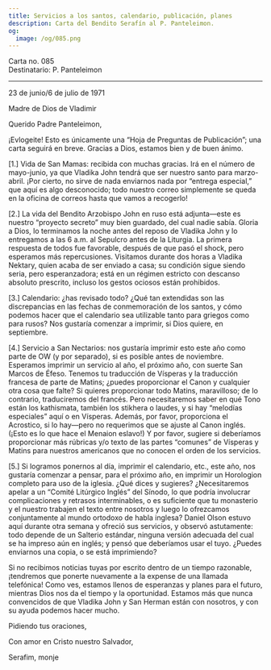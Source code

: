 ```yaml
---
title: Servicios a los santos, calendario, publicación, planes
description: Carta del Bendito Serafín al P. Panteleimon.
og:
  image: /og/085.png
---
```


<div style={{textAlign:'right', fontFamily:'monospace'}}>Carta no. 085</div>
<div style={{textAlign:'left', fontFamily:'monospace'}}>Destinatario: P. Panteleimon</div>

---

23 de junio/6 de julio de 1971

Madre de Dios de Vladimir

Querido Padre Panteleimon,

¡Evlogeite! Esto es únicamente una “Hoja de Preguntas de Publicación”; una carta seguirá en breve. Gracias a Dios, estamos bien y de buen ánimo.

[1.] Vida de San Mamas: recibida con muchas gracias. Irá en el número de mayo-junio, ya que Vladika John tendrá que ser nuestro santo para marzo-abril. ¡Por cierto, no sirve de nada enviarnos nada por “entrega especial,” que aquí es algo desconocido; todo nuestro correo simplemente se queda en la oficina de correos hasta que vamos a recogerlo!

[2.] La vida del Bendito Arzobispo John en ruso está adjunta—este es nuestro “proyecto secreto” muy bien guardado, del cual nadie sabía. Gloria a Dios, lo terminamos la noche antes del reposo de Vladika John y lo entregamos a las 6 a.m. al Sepulcro antes de la Liturgia. La primera respuesta de todos fue favorable, después de que pasó el shock, pero esperamos más repercusiones. Visitamos durante dos horas a Vladika Nektary, quien acaba de ser enviado a casa; su condición sigue siendo seria, pero esperanzadora; está en un régimen estricto con descanso absoluto prescrito, incluso los gestos ociosos están prohibidos.

[3.] Calendario: ¿has revisado todo? ¿Qué tan extendidas son las discrepancias en las fechas de conmemoración de los santos, y cómo podemos hacer que el calendario sea utilizable tanto para griegos como para rusos? Nos gustaría comenzar a imprimir, si Dios quiere, en septiembre.

[4.] Servicio a San Nectarios: nos gustaría imprimir esto este año como parte de OW (y por separado), si es posible antes de noviembre. Esperamos imprimir un servicio al año, el próximo año, con suerte San Marcos de Éfeso. Tenemos tu traducción de Vísperas y la traducción francesa de parte de Matins; ¿puedes proporcionar el Canon y cualquier otra cosa que falte? Si quieres proporcionar todo Matins, maravilloso; de lo contrario, traduciremos del francés. Pero necesitaremos saber en qué Tono están los kathismata, también los stikhera o laudes, y si hay “melodías especiales” aquí o en Vísperas. Además, por favor, proporciona el Acrostico, si lo hay—pero no requerimos que se ajuste al Canon inglés. (¡Esto es lo que hace el Menaion eslavo!) Y por favor, sugiere si deberíamos proporcionar más rúbricas y/o texto de las partes “comunes” de Vísperas y Matins para nuestros americanos que no conocen el orden de los servicios.

[5.] Si logramos ponernos al día, imprimir el calendario, etc., este año, nos gustaría comenzar a pensar, para el próximo año, en imprimir un Horologion completo para uso de la iglesia. ¿Qué dices y sugieres? ¿Necesitaremos apelar a un “Comité Litúrgico Inglés” del Sínodo, lo que podría involucrar complicaciones y retrasos interminables, o es suficiente que tu monasterio y el nuestro trabajen el texto entre nosotros y luego lo ofrezcamos conjuntamente al mundo ortodoxo de habla inglesa? Daniel Olson estuvo aquí durante otra semana y ofreció sus servicios, y observó astutamente: todo depende de un Salterio estándar, ninguna versión adecuada del cual se ha impreso aún en inglés; y pensó que deberíamos usar el tuyo. ¿Puedes enviarnos una copia, o se está imprimiendo?

Si no recibimos noticias tuyas por escrito dentro de un tiempo razonable, ¡tendremos que ponerte nuevamente a la expense de una llamada telefónica! Como ves, estamos llenos de esperanzas y planes para el futuro, mientras Dios nos da el tiempo y la oportunidad. Estamos más que nunca convencidos de que Vladika John y San Herman están con nosotros, y con su ayuda podemos hacer mucho.

Pidiendo tus oraciones,

Con amor en Cristo nuestro Salvador,

Serafim, monje